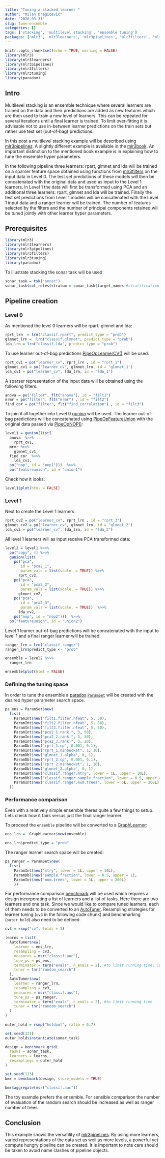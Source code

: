 ```yaml
---
title: "Tuning a stacked learner "
author: "Milan Dragicevic"
date: '2020-03-31'
slug: tune-ensemble
categories: []
tags: ['stacking', 'multilevel stacking', 'ensemble tuning']
packages: ['mlr3', 'mlr3learners', 'mlr3pipelines', 'mlr3filters', 'mlr3tuning', 'paradox']
---
```


```r
knitr::opts_chunk$set(echo = TRUE, warning = FALSE)
library(mlr3)
library(mlr3learners)
library(mlr3pipelines)
library(mlr3filters)
library(mlr3tuning)
library(paradox)
```

## Intro 

Multilevel stacking is an ensemble technique where several learners are trained on the data and their predictions are added as new features which are then used to train a new level of learners. This can be repeated for several iterations until a final learner is trained.  To limit over-fitting it is advisable not to use in-between learner predictions on the train sets but rather use test set (out-of-bag) predictions.   

In this post a multilevel stacking example will be described using [mlr3pipelines](https://mlr3pipelines.mlr-org.com/articles/introduction.html). A slightly different example is available in the [mlr3book](https://mlr3book.mlr-org.com/pipe-nonlinear.html#multilevel-stacking). An important distinction to the mentioned book example is in explaining how to tune the ensemble hyper parameters.  

In the following pipeline three learners: rpart, glmnet and lda will be trained on a sparser feature space obtained using functions from [mlr3filters](https://mlr3filters.mlr-org.com/) on the input data in Level 0. The test set predictions of these models will then be concatenated with the original data and used as input to the Level 1 learners. In Level 1 the data will first be transformed using PCA and an additional three learners: rpart, glmnet and lda will be trained. Finally the test set predictions from Level 1 models will be concatenated with the Level 1 input data and a ranger learner will be trained. The number of features selected by the filters and the number of principal components retained will be tuned jointly with other learner hyper parameters.

## Prerequisites

```r
library(mlr3)
library(mlr3learners)
library(mlr3pipelines)
library(mlr3filters)
library(mlr3tuning)
library(paradox)
```

To illustrate stacking the sonar task will be used:

```r
sonar_task = tsk("sonar")
sonar_task$col_roles$stratum = sonar_task$target_names #stratification
```


## Pipeline creation

### Level 0 

As mentioned the level 0 learners will be rpart, glmnet and lda:

```r
rprt_lrn  = lrn("classif.rpart", predict_type = "prob")
glmnet_lrn =  lrn("classif.glmnet", predict_type = "prob")
lda_lrn = lrn("classif.lda", predict_type = "prob")
```

To use learner out-of-bag predictions [PipeOpLearnerCV()](https://mlr3pipelines.mlr-org.com/reference/mlr_pipeops_learner_cv.html) will be used:  

```r
rprt_cv1 = po("learner_cv", rprt_lrn , id = "rprt_1")
glmnet_cv1 = po("learner_cv", glmnet_lrn, id = "glmnet_1")
lda_cv1 = po("learner_cv", lda_lrn, id = "lda_1")
```

A sparser representation of the input data will be obtained using the following filters:  

```r
anova = po("filter", flt("anova"), id = "filt1")
mrmr = po("filter", flt("mrmr") , id = "filt2")
find_cor = po("filter", flt("find_correlation") , id = "filt3")
```


To join it all together into Level 0 [gunion](https://mlr3pipelines.mlr-org.com/reference/gunion.html) will be used. The learner out-of-bag predictions will be concatenated using [PipeOpFeatureUnion](https://mlr3pipelines.mlr-org.com/reference/mlr_pipeops_featureunion.html) with the original data passed via [PipeOpNOP()](https://mlr3pipelines.mlr-org.com/reference/mlr_pipeops_nop.html):  

```r
level1 = gunion(list(
  anova  %>>%
    rprt_cv1,
  mrmr %>>%
    glmnet_cv1,
  find_cor  %>>%
    lda_cv1,
  po("nop", id = "nop1")))  %>>%
  po("featureunion", id = "union1")
```

Check how it looks:  

```r
level1$plot(html = FALSE)
```

### Level 1

Next to create the Level 1 learners:

```r
rprt_cv2 = po("learner_cv", rprt_lrn , id = "rprt_2")
glmnet_cv2 = po("learner_cv", glmnet_lrn, id = "glmnet_2")
lda_cv2 = po("learner_cv", lda_lrn, id = "lda_2")
```

All level 1 learners will as input receive PCA transformed data:

```r
level2 = level1 %>>%
  po("copy", 4) %>>%
  gunion(list(
    po("pca",
       id = "pca2_1",
       param_vals = list(scale. = TRUE)) %>>%
      rprt_cv2,
    po("pca",
       id = "pca2_2",
       param_vals = list(scale. = TRUE)) %>>%
      glmnet_cv2,
    po("pca",
       id = "pca2_3",
       param_vals = list(scale. = TRUE))  %>>%
      lda_cv2,
    po("nop", id = "nop2")))  %>>%
  po("featureunion", id = "union2")
```

Level 1 learner out-of-bag predictions will be concatenated with the input to level 1 and a final ranger learner will be trained:  

```r
ranger_lrn = lrn("classif.ranger")
ranger_lrn$predict_type <- "prob"

ensemble = level2 %>>%
  ranger_lrn

ensemble$plot(html = FALSE)
```

### Defining the tuning space

In order to tune the ensemble a [paradox](https://paradox.mlr-org.com/) [`ParamSet`](https://paradox.mlr-org.com/reference/ParamSet.html) will be created with the desired hyper parameter search space. 

```r
ps_ens = ParamSet$new(
  list(
    ParamInt$new("filt1.filter.nfeat", 5, 50),
    ParamInt$new("filt2.filter.nfeat", 5, 50),
    ParamInt$new("filt3.filter.nfeat", 5, 50),
    ParamInt$new("pca2_1.rank.", 3, 50),
    ParamInt$new("pca2_2.rank.", 3, 50),
    ParamInt$new("pca2_3.rank.", 3, 20),
    ParamDbl$new("rprt_1.cp", 0.001, 0.1),
    ParamInt$new("rprt_1.minbucket", 1, 10),
    ParamDbl$new("glmnet_1.alpha", 0, 1),
    ParamDbl$new("rprt_2.cp", 0.001, 0.1),
    ParamInt$new("rprt_2.minbucket", 1, 10),
    ParamDbl$new("glmnet_2.alpha", 0, 1),
    ParamInt$new("classif.ranger.mtry", lower = 1L, upper = 10L),
    ParamDbl$new("classif.ranger.sample.fraction", lower = 0.5, upper = 1),
    ParamInt$new("classif.ranger.num.trees", lower = 5L, upper = 200L)
  ))
```

### Performance comparison

Even with a relatively simple ensemble theres quite a few things to setup. Lets check how it fairs versus just the final ranger learner.

To proceed the `ensemble` pipeline will be converted to a [GraphLearner](https://mlr3pipelines.mlr-org.com/reference/mlr_learners_graph.html):  

```r
ens_lrn =  GraphLearner$new(ensemble)

ens_lrn$predict_type = "prob"
```

The ranger learner search space will be created:

```r
ps_ranger = ParamSet$new(
  list(
    ParamInt$new("mtry", lower = 1L, upper = 10L),
    ParamDbl$new("sample.fraction", lower = 0.5, upper = 1),
    ParamInt$new("num.trees", lower = 5L, upper = 200L)
    ))
```

For performance comparison [benchmark](https://mlr3.mlr-org.com/reference/benchmark.html) will be used which requires a design incorporating a list of learners and a list of tasks. Here there are two learners and one task. Since we would like to compare tuned learners, each of them needs to be converted to an [AutoTuner](https://mlr3tuning.mlr-org.com/reference/AutoTuner.html). Resampling strategies for learner tuning (`cv3` in the following code chunk) and benchmarking (`outer_hold`) also need to be defined:  

```r
cv3 = rsmp("cv", folds = 3)

learns = list(
  AutoTuner$new(
    learner = ens_lrn,
    resampling = cv3,
    measures = msr("classif.auc"),
    tune_ps = ps_ens,
    terminator = term("evals", n_evals = 2), #to limit running time, increase for sensible comparison 
    tuner = tnr("random_search")
  ),
  AutoTuner$new(
    learner = ranger_lrn,
    resampling = cv3,
    measures = msr("classif.auc"),
    tune_ps = ps_ranger,
    terminator = term("evals", n_evals = 2), #to limit running time
    tuner = tnr("random_search")
  )
)
  
outer_hold = rsmp("holdout", ratio = 0.7)

set.seed(321)
outer_hold$instantiate(sonar_task)

design = benchmark_grid(
  tasks = sonar_task,
  learners = learns,
  resamplings = outer_hold
)

set.seed(123)
bmr = benchmark(design, store_models = TRUE)

bmr$aggregate(msr("classif.auc"))
```

The toy example prefers the ensemble. For sensible comparison the number of evaluation of the random search should be increased as well as ranger number of trees. 

## Conclusion

This example shows the versatility of [mlr3pipelines](https://mlr3pipelines.mlr-org.com/articles/introduction.html).
By using more learners, varied representations of the data set as well as more levels, a powerful yet compute hungry pipeline can be created. It is important to note care should be taken to avoid name clashes of pipeline objects. 
